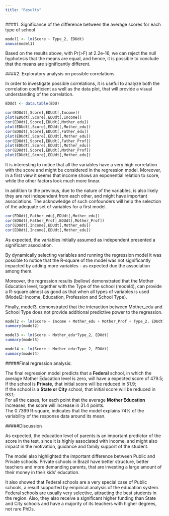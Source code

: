 ---
title: "Results"
---

####1.	Significance of the difference between the average scores for each type of school


```{r}
model1 <- lm(Score ~ Type_2, EDUdt)
anova(model1)
```

Based on the results above, with Pr(>F) at 2.2e-16, we can reject the null hyphotesis that the means are equal, and hence, it is possible to conclude that the means are significantly different.
  
   
  
####2.	Exploratory analysis on possible correlations

In order to investigate possible correlations, it is useful to analyze both the correlation coefficient as well as the data plot, that will provide a visual understanding of the correlation.

```{r}
EDUdt <- data.table(EDU)

cor(EDUdt[,Score],EDUdt[,Income])
plot(EDUdt[,Score],EDUdt[,Income])
cor(EDUdt[,Score],EDUdt[,Mother_edu])
plot(EDUdt[,Score],EDUdt[,Mother_edu])
cor(EDUdt[,Score],EDUdt[,Father_edu])
plot(EDUdt[,Score],EDUdt[,Mother_edu])
cor(EDUdt[,Score],EDUdt[,Father_Prof])
plot(EDUdt[,Score],EDUdt[,Mother_edu])
cor(EDUdt[,Score],EDUdt[,Mother_Prof])
plot(EDUdt[,Score],EDUdt[,Mother_edu])

```

It is interesting to notice that all the variables have a very high correlation with the score and might be considered in the regression model. Moreover, in a first view it seems that income shows an exponential relation to score, while the other factors look much more linear. 

In addition to the previous, due to the nature of the variables, is also likely they are not independent from each other, and might have important associations. The acknowledge of such confounders will help the selection of the adequate set of variables for a first model.


```{r}
cor(EDUdt[,Father_edu],EDUdt[,Mother_edu])
cor(EDUdt[,Father_Prof],EDUdt[,Mother_Prof])
cor(EDUdt[,Income],EDUdt[,Mother_edu])
cor(EDUdt[,Income],EDUdt[,Mother_edu])
```

As expected, the variables initially assumed as independent presented a significant association. 

By dynamically selecting variables and running the regression model it was possible to notice that the R-square of the model was not significantly impacted by adding more variables - as expected due the association among them.  

Moreover, the regression results (bellow) demonstrated that the Mother Education level, together with the Type of the school (model4), can provide a R-square almost as good as that when all types of variables is used (Model2: Income, Education, Profession and School Type).

Finally, model3, demonstrated that the interaction between Mother_edu and School Type does not provide additional predictive power to the regression.

```{r}

model2 <- lm(Score ~ Income + Mother_edu + Mother_Prof + Type_2, EDUdt)
summary(model2)

model3 <- lm(Score ~ Mother_edu*Type_2, EDUdt)
summary(model3)

model4 <- lm(Score ~ Mother_edu+Type_2, EDUdt)
summary(model4)

```
#####Final regression analysis:

The final regression model predicts that a **Federal** school, in which the average Mother Education level is zero, will have a expected score of 479.5;  
If the school is **Private**, that initial score will be reduced in 51.9;  
If the school is a **State or City** school, that initial score will be reduced in 93.1;  
For all the cases, for each point that the average **Mother Education** increases, the score will increase in 31.4 points.  
The 0.7399 R-square, indicates that the model explains 74% of the variability of the response data around its mean.  

#####Discussion

As expected, the education level of parents is an important predictor of the score in the test, since it is highly associated with income, and might also impact in the motivation, guidance and family support of the student.  

The model also highlighted the important difference between Public and Private schools. Private schools in Brazil have better structure, better teachers and more demanding parents, that are investing a large amount of their money in their kids' education. 

It also showed that Federal schools are a very special case of Public schools, a result supported by empirical analysis of the education system. Federal schools are usually very selective, attracting the best students in the region. Also, they also receive a significant higher funding than State and City schools and have a majority of its teachers with higher degrees, not rare PhDs. 




